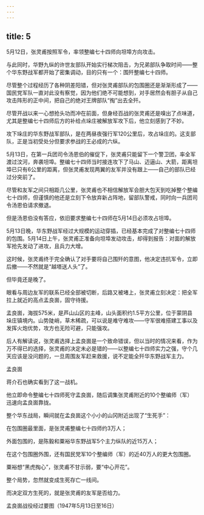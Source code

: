 ```yaml
---
---
---
```

title: 5
---



5月12日，张灵甫按照军令，率领整编七十四师向坦埠方向攻击。

与此同时，华野九纵的许世友部队开始实行梯次阻击，为兄弟部队争取时间——整个华东野战军都开始了密集调动，目的只有一个：围歼整编七十四师。

尽管整个过程经历了各种阴差阳错，但对张灵甫部队的包围圈还是渐渐形成了——国民党军队一直对此没有察觉，因为他们绝不可能想到，对手居然会有胆子从自己攻击阵形的正中间，把自己的绝对王牌部队“掏”出去全歼。

尽管开战以来一心想抢头功而冲在前面，但身经百战的张灵甫还是嗅出了点味道，尤其是整编七十四师后方的补给点垛庄被解放军攻下后，他立刻感到了不妙。

攻下垛庄的华东野战军部队，是在两昼夜强行军120公里后，攻占垛庄的。这支部队，正是当初受处分但要求参战的王必成的六纵。

5月13日，在第一兵团司令汤恩伯的催促下，张灵甫只能留下一个警卫团，率全军渡过汶河，奔袭坦埠。整编七十四师当时接连攻下了马山、迈逼山、大箭，距离坦埠已只有6公里的距离，但张灵甫发现两翼的友军并没有跟上——自己的部队已经过分突前了。

尽管和友军之间只相距几公里，张灵甫也不相信解放军会胆大包天到吃掉整个整编七十四师，但谨慎的他还是立刻下令放弃新占阵地，留部队警戒，同时向一兵团司令汤恩伯请求撤退。

但是汤恩伯没有答应，依旧要求整编七十四师在5月14日必须攻占坦埠。

5月13日晚，华东野战军经过大规模的运动穿插，已经基本完成了对整编七十四师的包围。5月14日上午，张灵甫正准备向坦埠发动攻击，却得到报告：对面的解放军抢先发动了进攻，且兵力大增。

这时候，张灵甫终于完全确认了对手要将自己围歼的意图，他决定违抗军令，立即后撤——不然就是“越塔送人头”了。

但毕竟还是晚了。

眼看与周边友军的联系已经全部被切断，后路又被堵上，张灵甫立刻决定：把全军拉上就近的高点孟良崮，固守待援。

孟良崮，海拔575米，是芦山山区的主峰，山头面积约1.5平方公里，位于蒙阴县垛庄镇境内。山势陡峭，草木稀疏，可以说是难守难攻——守军很难搭建工事以及发挥火炮优势，攻方也无险可避，只能强攻。

后人有解读说，张灵甫选择上孟良崮是一个致命错误，但以当时的情况来看，作为万不得已的选择，张灵甫的决定未必是错的——以整编七十四师实力之强，守个几天应该是没问题的，一旦周围友军赶来救援，说不定能全歼华东野战军主力。

孟良崮



蒋介石也确实看到了这一战机。

他立即命令整编七十四师死守孟良崮，随后调集张灵甫附近的10个整编师（军）迅速向孟良崮靠拢。

整个华东战局，瞬间就在孟良崮这个小小的山冈附近出现了“生死手”：

在包围圈最里面，是张灵甫整编七十四师约3万人；

外面包围的，是陈毅和粟裕华东野战军5个主力纵队的近15万人；

在这个包围圈外围，还有国民党军10个整编师（军）的近40万人的更大包围圈。

粟裕想“黑虎掏心”，张灵甫不甘示弱，要“中心开花”。

整个局势，忽然就变成生死存亡一线间。

而决定双方生死的，就是张灵甫的友军是否给力。

孟良崮战役经过要图（1947年5月13日至16日）